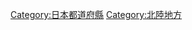 {{Catnav|頁面分類|各種主題的頁面分類|按國家分類|各國行政區劃|日本行政區劃|日本都道府縣}}
{{catmore}}
{{日本行政區劃分類導航|}}
{{Commons category|Toyama prefecture}}

{{DEFAULTSORT:Toyama}}
[[Category:日本都道府縣|Category:日本都道府縣]]
[[Category:北陸地方|Category:北陸地方]]